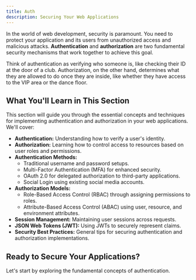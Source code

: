 ```yaml
---
title: Auth
description: Securing Your Web Applications
---
```


In the world of web development, security is paramount.
You need to protect your application and its users from unauthorized access and malicious attacks.
**Authentication** and **authorization** are two fundamental security mechanisms that work together to achieve this goal.

Think of authentication as verifying who someone is, like checking their ID at the door of a club.
Authorization, on the other hand, determines what they are allowed to do once they are inside, like whether they have access to the VIP area or the dance floor.

## What You'll Learn in This Section

This section will guide you through the essential concepts and techniques for implementing authentication and authorization in your web applications.
We'll cover:

- **Authentication:** Understanding how to verify a user's identity.
- **Authorization:** Learning how to control access to resources based on user roles and permissions.
- **Authentication Methods:**
  - Traditional username and password setups.
  - Multi-Factor Authentication (MFA) for enhanced security.
  - OAuth 2.0 for delegated authorization to third-party applications.
  - Social Login using existing social media accounts.
- **Authorization Models:**
  - Role-Based Access Control (RBAC) through assigning permissions to roles.
  - Attribute-Based Access Control (ABAC) using user, resource, and environment attributes.
- **Session Management:** Maintaining user sessions across requests.
- **JSON Web Tokens (JWT):** Using JWTs to securely represent claims.
- **Security Best Practices:** General tips for securing authentication and authorization implementations.

## Ready to Secure Your Applications?

Let's start by exploring the fundamental concepts of authentication.
